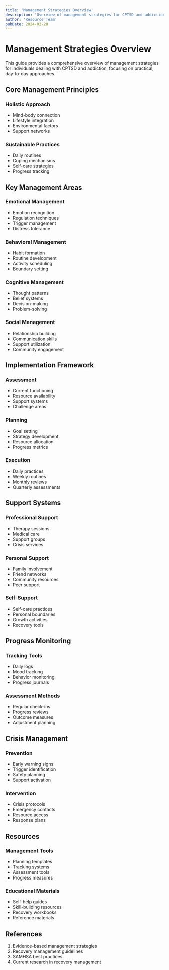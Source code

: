 ```yaml
---
title: 'Management Strategies Overview'
description: 'Overview of management strategies for CPTSD and addiction recovery'
author: 'Resource Team'
pubDate: 2024-02-28
---
```


# Management Strategies Overview

This guide provides a comprehensive overview of management strategies for individuals dealing with CPTSD and addiction, focusing on practical, day-to-day approaches.

## Core Management Principles

### Holistic Approach

- Mind-body connection
- Lifestyle integration
- Environmental factors
- Support networks

### Sustainable Practices

- Daily routines
- Coping mechanisms
- Self-care strategies
- Progress tracking

## Key Management Areas

### Emotional Management

- Emotion recognition
- Regulation techniques
- Trigger management
- Distress tolerance

### Behavioral Management

- Habit formation
- Routine development
- Activity scheduling
- Boundary setting

### Cognitive Management

- Thought patterns
- Belief systems
- Decision-making
- Problem-solving

### Social Management

- Relationship building
- Communication skills
- Support utilization
- Community engagement

## Implementation Framework

### Assessment

- Current functioning
- Resource availability
- Support systems
- Challenge areas

### Planning

- Goal setting
- Strategy development
- Resource allocation
- Progress metrics

### Execution

- Daily practices
- Weekly routines
- Monthly reviews
- Quarterly assessments

## Support Systems

### Professional Support

- Therapy sessions
- Medical care
- Support groups
- Crisis services

### Personal Support

- Family involvement
- Friend networks
- Community resources
- Peer support

### Self-Support

- Self-care practices
- Personal boundaries
- Growth activities
- Recovery tools

## Progress Monitoring

### Tracking Tools

- Daily logs
- Mood tracking
- Behavior monitoring
- Progress journals

### Assessment Methods

- Regular check-ins
- Progress reviews
- Outcome measures
- Adjustment planning

## Crisis Management

### Prevention

- Early warning signs
- Trigger identification
- Safety planning
- Support activation

### Intervention

- Crisis protocols
- Emergency contacts
- Resource access
- Response plans

## Resources

### Management Tools

- Planning templates
- Tracking systems
- Assessment tools
- Progress measures

### Educational Materials

- Self-help guides
- Skill-building resources
- Recovery workbooks
- Reference materials

## References

1. Evidence-based management strategies
2. Recovery management guidelines
3. SAMHSA best practices
4. Current research in recovery management
